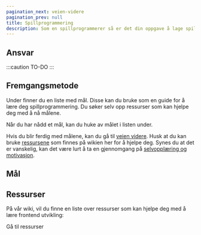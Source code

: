 ```yaml
---
pagination_next: veien-videre
pagination_prev: null
title: Spillprogrammering
description: Som en spillprogrammerer så er det din oppgave å lage spill...
---
```



## Ansvar

:::caution TO-DO
:::

## Fremgangsmetode

Under finner du en liste med mål.
Disse kan du bruke som en guide for å lære deg spillprogrammering.
Du søker selv opp ressurser som kan hjelpe deg med å nå målene.

Når du har nådd et mål, kan du huke av målet i listen under.

Hvis du blir ferdig med målene, kan du gå til [veien videre](/opplaering/veien-videre).
Husk at du kan bruke [ressursene](/wiki/ressurser/spillprogrammering-ressurser) som finnes på wikien her for å hjelpe deg.
Synes du at det er vanskelig, kan det være lurt å ta en gjennomgang på [selvopplæring og motivasjon](/opplaering/selvopplaering-og-motivasjon).

## Mål

<ProgressionPage id="spillprogrammering" />

## Ressurser

På vår wiki, vil du finne en liste over ressurser som kan hjelpe deg med å lære frontend utvikling:

<Link
  className="button button--info"
  href="/wiki/ressurser/spillprogrammering-ressurser"
>
  Gå til ressurser
</Link>
